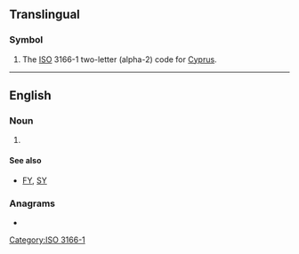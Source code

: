 {{also|cy|Cy|-cy|.cy|cy.|cy-}}
==Translingual==

===Symbol===
{{head|mul|symbol}}
# The [[ISO]] 3166-1 two-letter (alpha-2) code for [[Cyprus]].

[[Category:ISO 3166-1]]

----

==English==

===Noun===
{{en-noun}}

# {{acronym of|calendar year|lang=en}}

====See also====
* [[FY]], [[SY]]

===Anagrams===
* {{anagrams|en|a=cy|YC}}